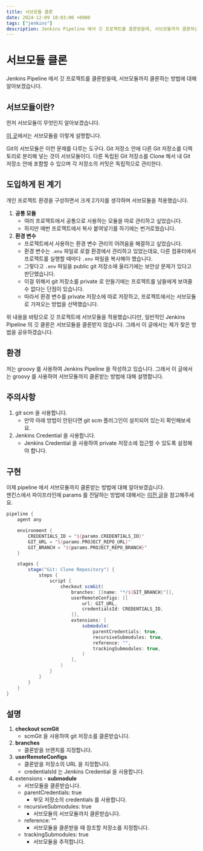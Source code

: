 ```yaml
---
title: 서브모듈 클론
date: 2024-12-09 18:03:00 +0900
tags: ["jenkins"]
description: Jenkins Pipeline 에서 깃 프로젝트를 클론받을때, 서브모듈까지 클론하는 방법에 대해 알아보겠습니다.
---
```



# 서브모듈 클론

Jenkins Pipeline 에서 깃 프로젝트를 클론받을때, 서브모듈까지 클론하는 방법에 대해 알아보겠습니다.

## 서브모듈이란?

먼저 서브모듈이 무엇인지 알아보겠습니다.

[이 곳](https://git-scm.com/book/ko/v2/Git-%EB%8F%84%EA%B5%AC-%EC%84%9C%EB%B8%8C%EB%AA%A8%EB%93%88)에서는 서브모듈을 이렇게 설명합니다.

<Callout type="info">
	Git의 서브모듈은 이런 문제를 다루는 도구다.
	Git 저장소 안에 다른 Git 저장소를 디렉토리로 분리해 넣는 것이 서브모듈이다.
	다른 독립된 Git 저장소를 Clone 해서 내 Git 저장소 안에 포함할 수 있으며 각 저장소의 커밋은 독립적으로 관리한다.
</Callout>

## 도입하게 된 계기

개인 프로젝트 환경을 구성하면서 크게 2가지를 생각하며 서브모듈을 적용했습니다.

1. **공통 모듈**
	- 여러 프로젝트에서 공통으로 사용하는 모듈을 따로 관리하고 싶었습니다.
	- 하지만 매번 프로젝트에서 복사 붙여넣기를 하기에는 번거로웠습니다.
2. **환경 변수**
	- 프로젝트에서 사용하는 환경 변수 관리의 어려움을 해결하고 싶었습니다.
	- 환경 변수는 `.env` 파일로 로컬 환경에서 관리하고 있었는데요, 다른 컴퓨터에서 프로젝트를 실행할 때마다 `.env` 파일을 복사해야 했습니다.
	- 그렇다고 `.env` 파일을 public git 저장소에 올리기에는 보안상 문제가 있다고 판단했습니다.
	- 이걸 위해서 git 저장소를 private 로 만들기에는 프로젝트를 남들에게 보여줄 수 없다는 단점이 있습니다.
	- 따라서 환경 변수를 private 저장소에 따로 저장하고, 프로젝트에서는 서브모듈로 가져오는 방법을 선택했습니다.

위 내용을 바탕으로 깃 프로젝트에 서브모듈을 적용했습니다만, 일반적인 Jenkins Pipeline 의 깃 클론은 서브모듈을 클론받지 않습니다.
그래서 이 글에서는 제가 찾은 방법을 공유하겠습니다.

## 환경

저는 groovy 를 사용하여 Jenkins Pipeline 을 작성하고 있습니다.
그래서 이 글에서는 groovy 를 사용하여 서브모듈까지 클론받는 방법에 대해 설명합니다.

## 주의사항

1. git scm 을 사용합니다.
	- 만약 아래 방법이 안된다면 git scm 플러그인이 설치되어 있는지 확인해보세요.
2. Jenkins Credential 을 사용합니다.
	- Jenkins Credential 을 사용하여 private 저장소에 접근할 수 있도록 설정해야 합니다.

## 구현

이제 pipeline 에서 서브모듈까지 클론받는 방법에 대해 알아보겠습니다.<br />
젠킨스에서 파이프라인에 params 를 전달하는 방법에 대해서는 [이전 글](/posts/jenkins/1#%EC%82%AC%EC%9A%A9%EB%B2%95)을 참고해주세요.

```groovy copy filename="pipeline.groovy"
pipeline {
	agent any

	environment {
		CREDENTIALS_ID = "${params.CREDENTIALS_ID}"
		GIT_URL = "${params.PROJECT_REPO_URL}"
		GIT_BRANCH = "${params.PROJECT_REPO_BRANCH}"
	}

	stages {
		stage("Git: Clone Repository") {
			steps {
				script {
					checkout scmGit(
						branches: [[name: "*/${GIT_BRANCH}"]],
						userRemoteConfigs: [[
						    url: GIT_URL,
						    credentialsId: CREDENTIALS_ID,
						]],
						extensions: [
							submodule(
								parentCredentials: true,
								recursiveSubmodules: true,
								reference: "",
								trackingSubmodules: true,
							)
						],
					)
				}
			}
		}
	}
}
```

## 설명

1. **checkout scmGit**
	- scmGit 을 사용하여 git 저장소를 클론받습니다.
2. **branches**
	- 클론받을 브랜치를 지정합니다.
3. **userRemoteConfigs**
	- 클론받을 저장소의 URL 을 지정합니다.
	- credentialsId 는 Jenkins Credential 을 사용합니다.
4. extensions - **submodule**
	* 서브모듈을 클론받습니다.
	* parentCredentials: true
		- 부모 저장소의 credentials 를 사용합니다.
	* recursiveSubmodules: true
		- 서브모듈의 서브모듈까지 클론받습니다.
	* reference: ""
		- 서브모듈을 클론받을 때 참조할 저장소를 지정합니다.
	* trackingSubmodules: true
		- 서브모듈을 추적합니다.
